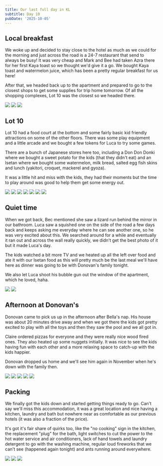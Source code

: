 ```yaml
---
title: Our last full day in KL
subtitle: Day 10
pubDate: '2025-10-05'
---
```



## Local breakfast

We woke up and decided to stay close to the hotel as much as we could for the morning and just across the road is a 24-7 restaurant that send to always be busy! It was very cheap and Mark and Bee had taken Azra there for her first Kaya toast so we thought we'd give it a go. We bought Kaya toast and watermelon juice, which has been a pretty regular breakfast for us here!

After that, we headed back up to the apartment and prepared to go to the closest shops to get some supplies for trip home tomorrow. Of all the shopping complexes, Lot 10 was the closest so we headed there.

<Grid>
  <Img src="2025-malaysia/hzpavejo65lienp3dxxt.jpg" />

  <Img src="2025-malaysia/dru1aymcbsnobpqcdds2.jpg" />

  <Img src="2025-malaysia/osvb4wpmeowmyhkjktgn.jpg" />
</Grid>

## Lot 10

Lot 10 had a food court at the bottom and some fairly basic kid friendly attractions on some of the other floors. There was some play equipment and a little arcade and we bought a few tokens for Luca to try some games.

There are a bunch of Japanese stores here too, including a Don Don Donki where we bought a sweet potato for the kids (that they didn't eat) and an Isetan where we bought some watermelon, milk bread, salted egg fish skins and lunch (yakitori, croquet, mackerel and gyoza).

It was a little hit and miss with the kids, they had their moments but the time to play around was good to help them get some energy out.

<Grid>
  <Img src="2025-malaysia/r00lvzkw4v0evenqpnjh.jpg" />

  <Img src="2025-malaysia/i5xxruojn74r2lt1vryc.jpg" />

  <Img src="2025-malaysia/vihb3ta4gtjnlbdpothr.jpg" />

  <Img src="2025-malaysia/qwxiaasyv4m0oplgwksh.jpg" />

  <Img src="2025-malaysia/ajo3vfh7pwkwykes8n7f.jpg" />

  <Img src="2025-malaysia/zinj4mfa3wcxcvcqanij.jpg" />

  <Img src="2025-malaysia/o68pqpe3wvpdosfl1zjr.jpg" />
</Grid>

## Quiet time

When we got back, Bec mentioned she saw a lizard run behind the mirror in our bathroom. Luca saw a squished one on the side of the road a few days back and keeps asking me everyday where he can see another one, so he was very excited about this. We searched around for a while and eventually it ran out and across the wall really quickly, we didn't get the best photo of it but it made Luca's day.

The kids watched a bit more TV and we heated up all the left over food and ate it with our Isetan food as this will pretty much be the last meal we'll have here as dinner was going to be with Donovan's family tonight.

We also let Luca shoot his bubble gun out the window of the apartment, which he loved, haha.

<Grid>
  <Img src="2025-malaysia/ivsdxkwyjhyxsu4bltzh.jpg" />

  <Img src="2025-malaysia/td1fd6g5tl20y7og60p5.jpg" />
</Grid>

## Afternoon at Donovan's

Donovan came to pick us up in the afternoon after Bella's nap. His house was about 20 minutes drive away and when we got there the kids got pretty excited to play with all the toys and then they saw the pool and we all got in.

Claire ordered pizzas for everyone and they were really nice wood fired ones. They also heated up some nuggets initially. It was nice to see the kids having fun with each other and a more relaxing space to catch-up with the kids happier.

Donovan dropped us home and we'll see him again in November when he's down with the family then.

<Grid>
  <Img src="2025-malaysia/myf4higcmaxvtlb9dcwz.jpg" />

  <Img src="2025-malaysia/ycaom1pg8yxksqondjnv.jpg" />

  <Img src="2025-malaysia/larkekbs1126dksrxwsd.jpg" />

  <Img src="2025-malaysia/rj105sob4blbktzcw9vf.jpg" />

  <Img src="2025-malaysia/obaj7xuoynvjdiz1hnfc.jpg" />
</Grid>

## Packing

We finally got the kids down and started getting things ready to go. Can't say we'll miss this accommodation, it was a great location and nice having a kitchen, laundry and bath but nowhere near as comfortable as our previous hotels (it was also a fraction of the price).

It's got it's fair share of quirks too, like the "no cooking" sign in the kitchen, the replacement "plug" for the bath, light switches to cut the power to the hot water service and air conditioners, lack of hand towels and laundry detergent to go with the washing machine, regular loud fireworks that we can't see (happened again tonight) and ants running around everywhere.

<Grid>
  <Img src="2025-malaysia/eekvxlapuy9hcytkuupi.jpg" />

  <Img src="2025-malaysia/m91w4yehwyt8t3cb7rzp.jpg" />

  <Img src="2025-malaysia/hbubdmna7msimdcyfrz8.jpg" />
</Grid>
